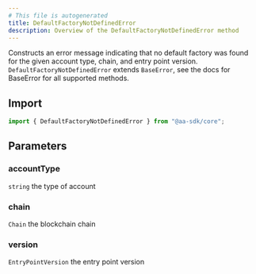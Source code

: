 ```yaml
---
# This file is autogenerated
title: DefaultFactoryNotDefinedError
description: Overview of the DefaultFactoryNotDefinedError method
---
```



Constructs an error message indicating that no default factory was found for the given account type, chain, and entry point version.
<Note>
`DefaultFactoryNotDefinedError` extends `BaseError`, see the docs for BaseError for all supported methods.
</Note>

## Import

```ts
import { DefaultFactoryNotDefinedError } from "@aa-sdk/core";
```

## Parameters

### accountType

`string`
the type of account

### chain

`Chain`
the blockchain chain

### version

`EntryPointVersion`
the entry point version
